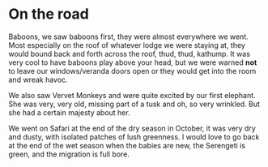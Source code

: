 # On the road

Baboons, we saw baboons first, they were almost everywhere we went. Most especially on the roof of whatever lodge we were staying at, they would bound back and forth across the roof, thud, thud, kathump. It was very cool to have baboons play above your head, but we were warned **not** to leave our windows/veranda doors open or they would get into the room and wreak havoc.

We also saw Vervet Monkeys and were quite excited by our first elephant. She was very, very old, missing part of a tusk and oh, so very wrinkled. But she had a certain majesty about her.

We went on Safari at the end of the dry season in October, it was very dry and dusty, with isolated patches of lush greenness. I would love to go back at the end of the wet season when the babies are new, the Serengeti is green, and the migration is full bore.
